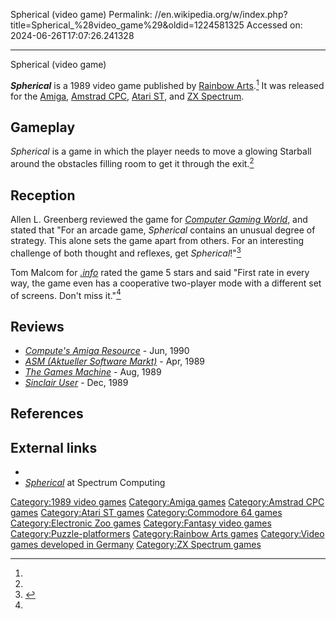 Spherical (video game)
Permalink: //en.wikipedia.org/w/index.php?title=Spherical_%28video_game%29&oldid=1224581325
Accessed on: 2024-06-26T17:07:26.241328



------
Spherical (video game)
{{Short description|1989 video game}}
{{Multiple issues|
{{notability|Products|date=October 2021}}
{{more citations needed|date=October 2021}}
}}

{{Infobox video game
| collapsible = 
| state = 
| italic title = 
| title = 
| image = Spherical video game cover.jpg
| alt = 
| caption = 
| developer = [[Electronic Zoo]]
| publisher = [[Rainbow Arts]]
| series = 
| engine = 
| platforms = [[Amiga]], [[Amstrad CPC]], [[Atari ST]], [[ZX Spectrum]]
| released = 1989
| genre = 
| modes = 
}}'''''Spherical''''' is a 1989 video game published by [[Rainbow Arts]].<ref name=info/> It was released for the [[Amiga]], [[Amstrad CPC]], [[Atari ST]], and [[ZX Spectrum]].

==Gameplay==
''Spherical'' is a game in which the player needs to move a glowing Starball around the obstacles filling room to get it through the exit.<ref name="CGW78"/>

==Reception==
{{Video game reviews
| award1Pub = ''Crash''
| award1 = Crash Smash<ref>Game review, Crash magazine, [[Newsfield Publications]], issue 71, December 1989</ref>
}}
Allen L. Greenberg reviewed the game for ''[[Computer Gaming World]]'', and stated that "For an arcade game, ''Spherical'' contains an unusual degree of strategy. This alone sets the game apart from others. For an interesting challenge of both thought and reflexes, get ''Spherical''!"<ref name="CGW78">{{cite magazine |last=Greenberg |first=Allen L. |title=Sphere of Influence: Electronic Zoo's Spherical |magazine=Computer Gaming World |date=January 1991 |volume=1 |issue=78 |pages=22, 27}}</ref>

Tom Malcom for ''[[Info (magazine)|.info]]'' rated the game 5 stars and said "First rate in every way, the game even has a cooperative two-player mode with a different set of screens. Don't miss it."<ref name="info"/>

==Reviews==
*''[[Compute's Amiga Resource]]'' - Jun, 1990
*''[[ASM (Aktueller Software Markt)]]'' - Apr, 1989
*''[[The Games Machine]]'' - Aug, 1989
*''[[Sinclair User]]'' - Dec, 1989

==References==
{{reflist|refs=
<ref name="info">{{cite journal |last1=Malcom |first1=Tom |title=Games for Your Amiga: Spherica |journal=.info |date=November 1989 |issue=29 |page=60 |url=https://archive.org/details/info-magazine-29/Info_Issue_29_1989_Nov_Dec/page/n59/mode/2up}}</ref>
}}

==External links==
*{{atarimania|id=11330}}
*[https://spectrumcomputing.co.uk/list ''Spherical''] at Spectrum Computing

[[Category:1989 video games]]
[[Category:Amiga games]]
[[Category:Amstrad CPC games]]
[[Category:Atari ST games]]
[[Category:Commodore 64 games]]
[[Category:Electronic Zoo games]]
[[Category:Fantasy video games]]
[[Category:Puzzle-platformers]]
[[Category:Rainbow Arts games]]
[[Category:Video games developed in Germany]]
[[Category:ZX Spectrum games]]